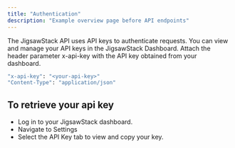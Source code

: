 ```yaml
---
title: "Authentication"
description: "Example overview page before API endpoints"
---
```


The JigsawStack API uses API keys to authenticate requests. You can view and manage your API keys in the JigsawStack Dashboard.
Attach the header parameter x-api-key with the API key obtained from your dashboard.

```bash
"x-api-key": "<your-api-key>"
"Content-Type": "application/json"
```

## To retrieve your api key

- Log in to your JigsawStack dashboard.
- Navigate to Settings
- Select the API Key tab to view and copy your key.
